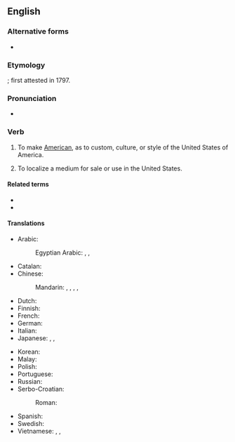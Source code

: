 {{also|americanize}}
==English==

===Alternative forms===
* {{l|en|Americanise}}

===Etymology===
{{suffix|en|American|ize}}; first attested in 1797.

===Pronunciation===
* {{audio|en|en-us-Americanize.ogg|Audio (US)}}

===Verb===
{{en-verb|Americaniz}}

# {{lb|en|US|Canada}} To make [[American]], as to custom, culture, or style of the United States of America.
# {{lb|en|US|Canada}} To localize a medium for sale or use in the United States.

====Related terms====
* {{l|en|Americanization}}
* {{l|en|Americanism}}

====Translations====
{{trans-top|to make American}}
* Arabic: {{t|ar|أَمْرَكَ}}
*: Egyptian Arabic: {{t|arz|يأمرك|m|tr=yeʾámrek}}, {{t|arz|تأمرك|f|tr=teʾámrek}}, {{t|arz|يأمركو|p|tr=yeʾamréku}}
* Catalan: {{t+|ca|americanitzar}}
* Chinese:
*: Mandarin: {{t|cmn|美國化|sc=Hani}}, {{t|cmn|美国化|tr=měiguóhuà|sc=Hani}}, {{t+|cmn|美化|tr=měihuà|sc=Hani}}, {{t|cmn|[[美語]][[用法]]|sc=Hani}}, {{t|cmn|[[美语]][[用法]]|tr=měiyǔ yòngfǎ|sc=Hani}} {{qualifier|linguistically}}
* Dutch: {{t+|nl|amerikaniseren}}
* Finnish: {{t|fi|amerikkalaistaa}}
* French: {{t+|fr|américaniser}}
* German: {{t|de|amerikanisieren}}
* Italian: {{t+|it|americanizzare}}
* Japanese: {{t|ja|[[アメリカ]][[風]]に[[する]]|tr=Amerikafū ni suru|sc=Jpan}}, {{t|ja|アメリカナイズ|tr=amerikanaizu suru|alt=アメリカナイズする|sc=Jpan}}, {{t|ja|米国化|tr=べいこくかする, beikokuka suru|alt=米国化する}}
{{trans-mid}}
* Korean: {{t|ko|미국화하다}}
* Malay: {{t|ms|amerikakan}}
* Polish: {{t+|pl|amerykanizować}}
* Portuguese: {{t+|pt|americanizar}}
* Russian: {{t+|ru|американизи́ровать|impf|pf}}
* Serbo-Croatian:
*: Roman: {{t+|sh|amerikanizirati|impf|pf}}
* Spanish: {{t+|es|americanizar}}
* Swedish: {{t+|sv|amerikanisera}}
* Vietnamese: {{t|vi|Mỹ hóa}}, {{t|vi|Mỹ hoá}}, {{t|vi|Mĩ hoá}}
{{trans-bottom}}